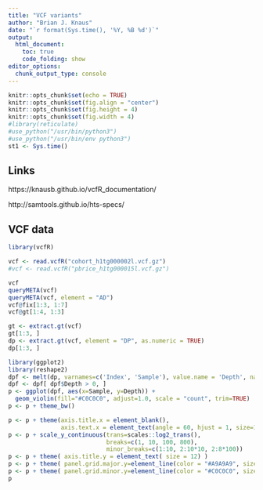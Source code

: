```yaml
---
title: "VCF variants"
author: "Brian J. Knaus"
date: "`r format(Sys.time(), '%Y, %B %d')`"
output:
  html_document:
    toc: true
    code_folding: show
editor_options: 
  chunk_output_type: console
---
```



```r
knitr::opts_chunk$set(echo = TRUE)
knitr::opts_chunk$set(fig.align = "center")
knitr::opts_chunk$set(fig.height = 4)
knitr::opts_chunk$set(fig.width = 4)
#library(reticulate)
#use_python("/usr/bin/python3")
#use_python("/usr/bin/env python3")
st1 <- Sys.time()
```


## Links

https://knausb.github.io/vcfR_documentation/

http://samtools.github.io/hts-specs/


## VCF data


```r
library(vcfR)
```


```r
vcf <- read.vcfR("cohort_h1tg000002l.vcf.gz")
#vcf <- read.vcfR("pbrice_h1tg000015l.vcf.gz")
```


```r
vcf
queryMETA(vcf)
queryMETA(vcf, element = "AD")
vcf@fix[1:3, 1:7]
vcf@gt[1:4, 1:3]
```



```r
gt <- extract.gt(vcf)
gt[1:3, ]
dp <- extract.gt(vcf, element = "DP", as.numeric = TRUE)
dp[1:3, ]
```



```r
library(ggplot2)
library(reshape2)
dpf <- melt(dp, varnames=c('Index', 'Sample'), value.name = 'Depth', na.rm=TRUE)
dpf <- dpf[ dpf$Depth > 0, ]
p <- ggplot(dpf, aes(x=Sample, y=Depth)) + 
  geom_violin(fill="#C0C0C0", adjust=1.0, scale = "count", trim=TRUE)
p <- p + theme_bw()

p <- p + theme(axis.title.x = element_blank(), 
               axis.text.x = element_text(angle = 60, hjust = 1, size=12))
p <- p + scale_y_continuous(trans=scales::log2_trans(), 
                            breaks=c(1, 10, 100, 800),
                            minor_breaks=c(1:10, 2:10*10, 2:8*100))
p <- p + theme( axis.title.y = element_text( size = 12) )
p <- p + theme( panel.grid.major.y=element_line(color = "#A9A9A9", size=0.6) )
p <- p + theme( panel.grid.minor.y=element_line(color = "#C0C0C0", size=0.2) )
p
```








